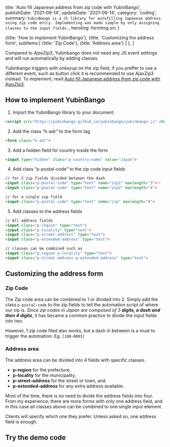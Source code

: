

  title: 'Auto fill Japanese address from zip code with YubinBango',
  publishDate: '2021-09-14',
  updateDate: '2021-09-14',
  category: 'coding',
  summary: `YubinBango is a JS library for autofilling Japanese address using zip code entry. Implementing was made simple by only assigning classes to the input fields.`,
  heroImg: formImg.src
}

  {title: 'How to implement YubinBango'},
  {title: 'Customizing the address form', 
    subItems:[
      {title: 'Zip Code'},
      {title: 'Address area'}
    ]
  },
]


Compared to *AjaxZip3*, Yubinbango does not need any JS event settings and will run automatically by adding classes.

Yubinbango triggers with *onkeyup* on the zip field, if you preffer to use a different event, such as button click it is recommended to use AjaxZip3 instead. To implement, read [Auto fill Japanese address from zip code with AjaxZip3](/blog/auto-fill-japan-address-from-zipcode).


## How to implement YubinBango
1. Import the YubinBango library to your document.

```html
<script src="https://yubinbango.github.io/yubinbango/yubinbango.js" charset="UTF-8"></script>
```

2. Add the class “h-adr” to the form tag

```html
<form class="h-adr">
```

3. Add a hidden field for country inside the form

```html
<input type="hidden" class="p-country-name" value="Japan">
```

4. Add class “p-postal-code” to the zip code input fields

```html
// for 2 zip fields divided between the dash
<input class="p-postal-code" type="text" name="zip1" maxlength="3">－
<input class="p-postal-code" type="text" name="zip2" maxlength="4">

// for a single zip field
<input class="p-postal-code" type="text" name="zip" maxlength="8">
```

5. Add classes to the address fields

```html
// All address fields
<input class="p-region" type="text">
<input class="p-locality" type="text">
<input class="p-street-address" type="text">
<input class="p-extended-address" type="text">

// classes can be combined such as
<input class="p-region p-locality" type="text">
<input class="p-street-address p-extended-address" type="text">
```

## Customizing the address form

### Zip Code

The Zip code area can be combined to 1 or divided into 2. Simply add the class `p-postal-code` to the zip fields to tell the automation script of where our zip is. *Since zip codes in Japan are composed of 3 __digits, a dash and then 4 digits__*, it has became a common practice to divide the input fields into two.

However, 1 zip code filed also works, but a dash in between is a must to trigger the automation. Eg. `[100-0001]`

### Address area

The address area can be divided into 4 fields with specific classes.

- **p-region** for the prefecture,
- **p-locality** for the municipality,
- **p-street-address** for the street or town, and
- **p-extended-address** for any extra address available.

Most of the time, there is no need to divide the address fields into four. From my experience, there are more forms with only one address field, and in this case all classes above can be combined to one single input element.

Clients will specify which one they prefer. Unless asked so, one address field is enough.

## Try the demo code

<CodePreview height="450" hash="RwgZBVV" />
